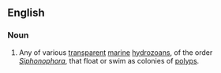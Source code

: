 ==English==

===Noun===
{{wikipedia|Siphonophora}}
{{en-noun}}

# {{biology}} Any of various [[transparent]] [[marine]] [[hydrozoan]]s, of the order ''[[Siphonophora]]'', that float or swim as colonies of [[polyp]]s.